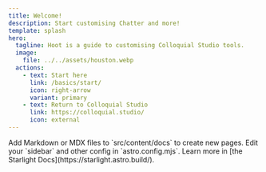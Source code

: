 ```yaml
---
title: Welcome!
description: Start customising Chatter and more!
template: splash
hero:
  tagline: Hoot is a guide to customising Colloquial Studio tools.
  image:
    file: ../../assets/houston.webp
  actions:
    - text: Start here
      link: /basics/start/
      icon: right-arrow
      variant: primary
    - text: Return to Colloquial Studio
      link: https://colloquial.studio/
      icon: external
---
```



<CardGrid stagger>
  <LinkCard title="Have a Question?" description="Join the discord to ask directly" icon="discord" href="https://discord.gg/8vmqSWnKvS" />
  <Card title="Add new content" icon="add-document">
    Add Markdown or MDX files to `src/content/docs` to create new pages.
  </Card>
  <Card title="Configure your site" icon="setting">
    Edit your `sidebar` and other config in `astro.config.mjs`.
  </Card>
  <Card title="Read the docs" icon="open-book">
    Learn more in [the Starlight Docs](https://starlight.astro.build/).
  </Card>
</CardGrid>
